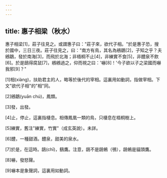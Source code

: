 ```yaml
---
---
---
```

title: 惠子相梁（秋水）
---



惠子相梁[1]，莊子往見之。或謂惠子曰："莊子來，欲代子相。"於是惠子恐，搜於國中，三日三夜。莊子往見之，曰："南方有鳥，其名為鵷鶵[2]，子知之乎？夫鵷鶵，發於南海[3]，而飛於北海；非梧桐不止[4]，非練實不食[5]，非醴泉不飲[6]。於是鴟得腐鼠[7]，鵷鵷過之，仰而視之曰：'嚇[8]！'今子欲以子之梁國而嚇我邪[9]？"

[1]相(xiàng)，扶助君主的人，略等於後代的宰相。這裏用如動詞，指做宰相。下文"欲代子相"的"相"同。

[2]鵷鶵(yuān chú)，鳳類。

[3]發，出發。

[4]止，停止，這裏指棲息。相傳鳳凰一類的鳥，只棲息在梧桐樹上。

[5]練實，舊注"練實，竹實"（成玄英說）。未詳。

[6]醴，一種甜酒。醴泉，甜美的泉水。

[7]於是，在這時。鴟(chī)，鷂鷹。注意，鴟不是鴟鵂（鴞），鴟鵂是貓頭鷹。

[8]嚇，發怒聲。

[9]嚇本是象聲詞，這裏用如動詞。